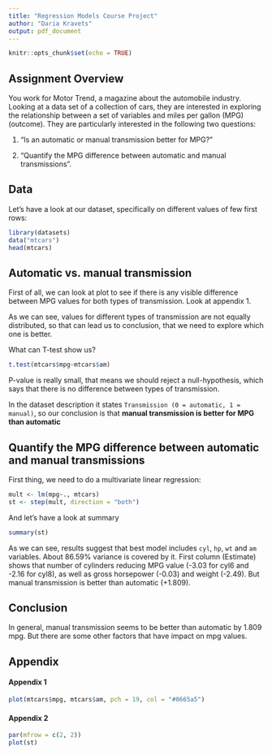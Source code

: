 ---
title: "Regression Models Course Project"
author: "Daria Kravets"
output: pdf_document
---

```{r setup, include=FALSE}
knitr::opts_chunk$set(echo = TRUE)
```


## Assignment Overview

You work for Motor Trend, a magazine about the automobile industry. Looking at a data set of a collection of cars, they are interested in exploring the relationship between a set of variables and miles per gallon (MPG) (outcome). They are particularly interested in the following two questions:

1. “Is an automatic or manual transmission better for MPG?”

2. "Quantify the MPG difference between automatic and manual transmissions".

## Data

Let's have a look at our dataset, specifically on different values of few first rows:

```{r}
library(datasets)
data("mtcars")
head(mtcars)
```

## Automatic vs. manual transmission

First of all, we can look at plot to see if there is any visible difference between MPG values for both types of transmission. Look at appendix 1. 

As we can see, values for different types of transmission are not equally distributed, so that can lead us to conclusion, that we need to explore which one is better.

What can T-test show us?

```{r}
t.test(mtcars$mpg~mtcars$am)
```

P-value is really small, that means we should reject a null-hypothesis, which says that there is no difference between types of transmission. 

In the dataset description it states `Transmission (0 = automatic, 1 = manual)`, so our conclusion is that **manual transmission is better for MPG than automatic**

## Quantify the MPG difference between automatic and manual transmissions

First thing, we need to do a multivariate linear regression:

```{r}
mult <- lm(mpg~., mtcars)
st <- step(mult, direction = "both")
```

And let's have a look at summary

```{r}
summary(st)
```

As we can see, results suggest that best model includes `cyl`, `hp`, `wt` and `am` variables. About 86.59% variance is covered by it. First column (Estimate) shows that number of cylinders reducing MPG value (-3.03 for cyl6 and -2.16 for cyl8), as well as gross horsepower (-0.03) and weight (-2.49). But manual transmission is better than automatic (+1.809).

## Conclusion

In general, manual transmission seems to be better than automatic by 1.809 mpg. But there are some other factors that have impact on mpg values.

## Appendix

#### Appendix 1

```{r}
plot(mtcars$mpg, mtcars$am, pch = 19, col = "#0665a5")
```

#### Appendix 2

```{r}
par(mfrow = c(2, 2))
plot(st)
```
